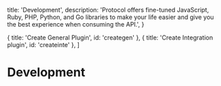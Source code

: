 
  title: 'Development',
  description:
    'Protocol offers fine-tuned JavaScript, Ruby, PHP, Python, and Go libraries to make your life easier and give you the best experience when consuming the API.',
}

  { title: 'Create General Plugin', id: 'creategen' },
  { title: 'Create Integration plugin', id: 'createinte' },
]

# Development

<Developer />
<Libraries />
